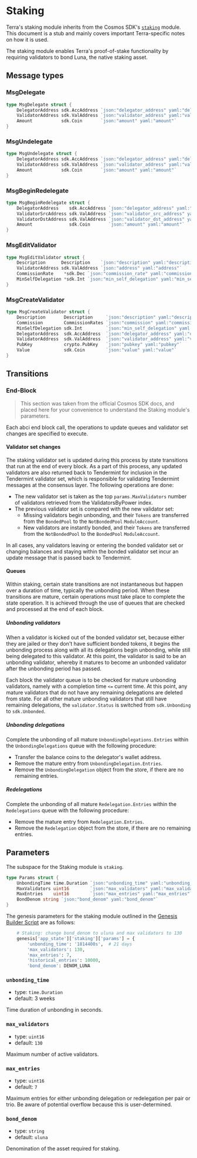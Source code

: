 
# Staking

<Admonition type="info" icon="ℹ️">

Terra's staking module inherits from the Cosmos SDK's [`staking`](https://docs.cosmos.network/main/modules/staking/) module. This document is a stub and mainly covers important Terra-specific notes on how it is used.

</Admonition>

The staking module enables Terra's proof-of-stake functionality by requiring validators to bond Luna, the native staking asset.

## Message types

### MsgDelegate

```go
type MsgDelegate struct {
	DelegatorAddress sdk.AccAddress `json:"delegator_address" yaml:"delegator_address"`
	ValidatorAddress sdk.ValAddress `json:"validator_address" yaml:"validator_address"`
	Amount           sdk.Coin       `json:"amount" yaml:"amount"`
}
```

### MsgUndelegate

```go
type MsgUndelegate struct {
	DelegatorAddress sdk.AccAddress `json:"delegator_address" yaml:"delegator_address"`
	ValidatorAddress sdk.ValAddress `json:"validator_address" yaml:"validator_address"`
	Amount           sdk.Coin       `json:"amount" yaml:"amount"`
}
```

### MsgBeginRedelegate

```go
type MsgBeginRedelegate struct {
	DelegatorAddress    sdk.AccAddress `json:"delegator_address" yaml:"delegator_address"`
	ValidatorSrcAddress sdk.ValAddress `json:"validator_src_address" yaml:"validator_src_address"`
	ValidatorDstAddress sdk.ValAddress `json:"validator_dst_address" yaml:"validator_dst_address"`
	Amount              sdk.Coin       `json:"amount" yaml:"amount"`
}
```


### MsgEditValidator

```go
type MsgEditValidator struct {
	Description      Description    `json:"description" yaml:"description"`
	ValidatorAddress sdk.ValAddress `json:"address" yaml:"address"`
	CommissionRate    *sdk.Dec `json:"commission_rate" yaml:"commission_rate"`
	MinSelfDelegation *sdk.Int `json:"min_self_delegation" yaml:"min_self_delegation"`
}
```


### MsgCreateValidator

```go
type MsgCreateValidator struct {
	Description       Description     `json:"description" yaml:"description"`
	Commission        CommissionRates `json:"commission" yaml:"commission"`
	MinSelfDelegation sdk.Int         `json:"min_self_delegation" yaml:"min_self_delegation"`
	DelegatorAddress  sdk.AccAddress  `json:"delegator_address" yaml:"delegator_address"`
	ValidatorAddress  sdk.ValAddress  `json:"validator_address" yaml:"validator_address"`
	PubKey            crypto.PubKey   `json:"pubkey" yaml:"pubkey"`
	Value             sdk.Coin        `json:"value" yaml:"value"`
}
```


## Transitions

### End-Block

> This section was taken from the official Cosmos SDK docs, and placed here for your convenience to understand the Staking module's parameters.

Each abci end block call, the operations to update queues and validator set
changes are specified to execute.

#### Validator set changes

The staking validator set is updated during this process by state transitions
that run at the end of every block. As a part of this process, any updated
validators are also returned back to Tendermint for inclusion in the Tendermint
validator set, which is responsible for validating Tendermint messages at the
consensus layer. The following operations are done:

- The new validator set is taken as the top `params.MaxValidators` number of
  validators retrieved from the ValidatorsByPower index.
- The previous validator set is compared with the new validator set:
  - Missing validators begin unbonding, and their `Tokens` are transferred from the
    `BondedPool` to the `NotBondedPool` `ModuleAccount`.
  - New validators are instantly bonded, and their `Tokens` are transferred from the
    `NotBondedPool` to the `BondedPool` `ModuleAccount`.

In all cases, any validators leaving or entering the bonded validator set or
changing balances and staying within the bonded validator set incur an update
message that is passed back to Tendermint.

#### Queues

Within staking, certain state transitions are not instantaneous but happen
over a duration of time, typically the unbonding period. When these
transitions are mature, certain operations must take place to complete
the state operation. It is achieved through the use of queues that are
checked and processed at the end of each block.

##### Unbonding validators

When a validator is kicked out of the bonded validator set, because either they are
jailed or they don't have sufficient bonded tokens, it begins the unbonding
process along with all its delegations begin unbonding, while still being
delegated to this validator. At this point, the validator is said to be an
unbonding validator, whereby it matures to become an unbonded validator
after the unbonding period has passed.

Each block the validator queue is to be checked for mature unbonding validators, namely with a completion time `<=` current time. At this point, any mature validators that do not have any remaining delegations are deleted from state. For all other mature unbonding validators that still have remaining
delegations, the `validator.Status` is switched from `sdk.Unbonding` to
`sdk.Unbonded`.

##### Unbonding delegations

Complete the unbonding of all mature `UnbondingDelegations.Entries` within the
`UnbondingDelegations` queue with the following procedure:

- Transfer the balance coins to the delegator's wallet address.
- Remove the mature entry from `UnbondingDelegation.Entries`.
- Remove the `UnbondingDelegation` object from the store, if there are no
  remaining entries.

##### Redelegations

Complete the unbonding of all mature `Redelegation.Entries` within the
`Redelegations` queue with the following procedure:

- Remove the mature entry from `Redelegation.Entries`.
- Remove the `Redelegation` object from the store, if there are no
  remaining entries.

## Parameters

The subspace for the Staking module is `staking`.

```go
type Params struct {
	UnbondingTime time.Duration `json:"unbonding_time" yaml:"unbonding_time"`
	MaxValidators uint16        `json:"max_validators" yaml:"max_validators"`
	MaxEntries    uint16        `json:"max_entries" yaml:"max_entries"`
	BondDenom string `json:"bond_denom" yaml:"bond_denom"`
}
```

The genesis parameters for the staking module outlined in the [Genesis Builder Script](https://github.com/terra-money/genesis-tools/blob/main/src/genesis_builder.py#L132) are as follows:

```py
    # Staking: change bond_denom to uluna and max validators to 130
    genesis['app_state']['staking']['params'] = {
        'unbonding_time': '1814400s',  # 21 days
        'max_validators': 130,
        'max_entries': 7,
        'historical_entries': 10000,
        'bond_denom': DENOM_LUNA
```

### `unbonding_time`

- type: `time.Duration`
- default: 3 weeks

Time duration of unbonding in seconds.

### `max_validators`

- type: `uint16`
- default: `130`

Maximum number of active validators.

### `max_entries`

- type: `uint16`
- default: `7`

Maximum entries for either unbonding delegation or redelegation per pair or trio. Be aware of potential overflow because this is user-determined.

### `bond_denom`

- type: `string`
- default: `uluna`

Denomination of the asset required for staking.
